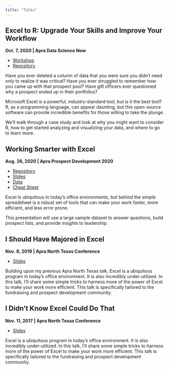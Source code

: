 ```yaml
---
title: "Talks"
---
```


## Excel to R: Upgrade Your Skills and Improve Your Workflow

**Oct. 7, 2020 | Apra Data Science Now**

- [Workshop](https://matt-farrow.shinyapps.io/excel-to-r/)
- [Repository](https://github.com/mattfarrow1/apra-excel-to-r)

Have you ever deleted a column of data that you were sure you didn't need only to realize it was critical? Have you ever struggled to remember how you came up with that prospect pool? Have gift officers ever questioned why a prospect ended up in their portfolios?

Microsoft Excel is a powerful, industry-standard tool, but is it the best tool? R, as a programming language, can appear daunting, but this open-source software can provide incredible benefits for those willing to take the plunge.

We'll walk through a case study and look at why you might want to consider R, how to get started analyzing and visualizing your data, and where to go to learn more.

## Working Smarter with Excel

**Aug. 26, 2020 | Apra Prospect Development 2020**

- [Repository](https://github.com/mattfarrow1/apra-working-smarter-with-excel)
- [Slides](https://github.com/mattfarrow1/apra-working-smarter-with-excel/blob/master/working-smarter-with-excel.key)
- [Data](https://github.com/mattfarrow1/apra-working-smarter-with-excel/blob/master/Apra%20Dataset.xlsx)
- [Cheat Sheet](https://github.com/mattfarrow1/apra-working-smarter-with-excel/blob/master/Working%20Smarter%20with%20Excel%20Cheat%20Sheet.pdf)

Excel is ubiquitous in today's office environments, but behind the simple spreadsheet is a robust set of tools that can make your work faster, more efficient, and less error prone.

This presentation will use a large sample dataset to answer questions, build prospect lists, and provide insights to leadership.

## I Should Have Majored in Excel

**Nov. 8, 2019 | Apra North Texas Conference**

- [Slides](https://mattfarrow1.github.io/apra-even-more-with-excel/slides#1)

Building upon my previous Apra North Texas talk, Excel is a ubiquitous program in today's office environment. It is also incredibly under-utilized. In this talk, I'll share some simple tricks to harness more of the power of Excel to make your work more efficient. This talk is specifically tailored to the fundraising and prospect development community.

## I Didn't Know Excel Could Do That

**Nov. 11, 2017 | Apra North Texas Conference**

- [Slides](https://mattfarrow1.github.io/apra-doing-more-with-excel/slides#1)

Excel is a ubiquitous program in today's office environment. It is also incredibly under-utilized. In this talk, I'll share some simple tricks to harness more of the power of Excel to make your work more efficient. This talk is specifically tailored to the fundraising and prospect development community.